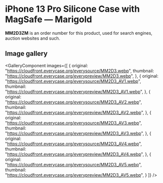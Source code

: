 
# iPhone 13 Pro Silicone Case with MagSafe — Marigold

<Callout type='info' emoji='👉🏻'>**MM2D3ZM** is an order number for this product, used for search engines, auction websites and such.</Callout>

## Image gallery

<GalleryComponent
    images={[
      {
        original: "https://cloudfront.everycase.org/everysource/MM2D3.webp",
        thumbnail: "https://cloudfront.everycase.org/everypreview/MM2D3.webp",
      },
      {
        original: "https://cloudfront.everycase.org/everysource/MM2D3_AV1.webp",
        thumbnail: "https://cloudfront.everycase.org/everypreview/MM2D3_AV1.webp",
      },
      {
        original: "https://cloudfront.everycase.org/everysource/MM2D3_AV2.webp",
        thumbnail: "https://cloudfront.everycase.org/everypreview/MM2D3_AV2.webp",
      },
      {
        original: "https://cloudfront.everycase.org/everysource/MM2D3_AV3.webp",
        thumbnail: "https://cloudfront.everycase.org/everypreview/MM2D3_AV3.webp",
      },
      {
        original: "https://cloudfront.everycase.org/everysource/MM2D3_AV4.webp",
        thumbnail: "https://cloudfront.everycase.org/everypreview/MM2D3_AV4.webp",
      },
      {
        original: "https://cloudfront.everycase.org/everysource/MM2D3_AV5.webp",
        thumbnail: "https://cloudfront.everycase.org/everypreview/MM2D3_AV5.webp",
      }
    ]}
  />
